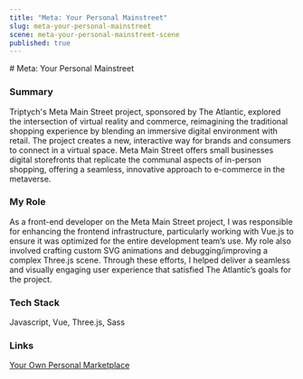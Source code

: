 ```yaml
---
title: "Meta: Your Personal Mainstreet"
slug: meta-your-personal-mainstreet
scene: meta-your-personal-mainstreet-scene
published: true
---
```


<div className="relative size-full pt-header">
<div className="flex flex-col size-full justify-center">
<Container className="prose prose-white">
# Meta: Your Personal Mainstreet

### Summary

Triptych's Meta Main Street project, sponsored by The Atlantic, explored the intersection of virtual reality and commerce, reimagining the traditional shopping experience by blending an immersive digital environment with retail. The project creates a new, interactive way for brands and consumers to connect in a virtual space. Meta Main Street offers small businesses digital storefronts that replicate the communal aspects of in-person shopping, offering a seamless, innovative approach to e-commerce in the metaverse.

### My Role

As a front-end developer on the Meta Main Street project, I was responsible for enhancing the frontend infrastructure, particularly working with Vue.js to ensure it was optimized for the entire development team’s use. My role also involved crafting custom SVG animations and debugging/improving a complex Three.js scene. Through these efforts, I helped deliver a seamless and visually engaging user experience that satisfied The Atlantic’s goals for the project.

### Tech Stack

Javascript, Vue, Three.js, Sass

### Links

[Your Own Personal Marketplace](https://www.theatlantic.com/sponsored/facebook-spa-2021/your-own-personal-main-street/3694/)

</Container>
</div>
</div>
